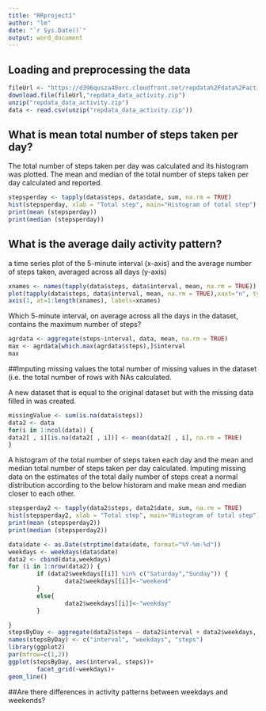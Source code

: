 ```yaml
---
title: "RRproject1"
author: "lm"
date: "`r Sys.Date()`"
output: word_document
---
```


## Loading and preprocessing the data

```r
fileUrl <- "https://d396qusza40orc.cloudfront.net/repdata%2Fdata%2Factivity.zip"
download.file(fileUrl,"repdata_data_activity.zip")
unzip("repdata_data_activity.zip")
data <- read.csv(unzip("repdata_data_activity.zip"))
```

## What is mean total number of steps taken per day?
The total number of steps taken per day was calculated and its histogram was plotted.
The mean and median of the total number of steps taken per day calculated and reported.

```r
stepsperday <- tapply(data$steps, data$date, sum, na.rm = TRUE)
hist(stepsperday, xlab = "Total step", main="Histogram of total step")
print(mean (stepsperday))
print(median (stepsperday))
```

## What is the average daily activity pattern?
a time series plot of the 5-minute interval (x-axis) and the average number of steps taken, averaged across all days (y-axis)
```r
xnames <- names(tapply(data$steps, data$interval, mean, na.rm = TRUE))
plot(tapply(data$steps, data$interval, mean, na.rm = TRUE),xaxt="n", type = "l", xlab= "interval", ylab = "steps")
axis(1, at=1:length(xnames), labels=xnames)
```

Which 5-minute interval, on average across all the days in the dataset, contains the maximum number of steps?
```r
agrdata <- aggregate(steps~interval, data, mean, na.rm = TRUE)
max <- agrdata[which.max(agrdata$steps),]$interval
max
```
##Imputing missing values
the total number of missing values in the dataset (i.e. the total number of rows with NAs calculated.

A new dataset that is equal to the original dataset but with the missing data filled in was created.
```r
missingValue <- sum(is.na(data$steps))
data2 <- data                                              
for(i in 1:ncol(data)) {                                   
data2[ , i][is.na(data2[ , i])] <- mean(data2[ , i], na.rm = TRUE)
}
```
A histogram of the total number of steps taken each day and  the mean and median total number of steps taken per day calculated. Imputing missing data on the estimates of the total daily number of steps creat a normal distribution according to the below historam and make mean and median closer to each other.
```r
stepsperday2 <- tapply(data2$steps, data2$date, sum, na.rm = TRUE)
hist(stepsperday2, xlab = "Total step", main="Histogram of total step")
print(mean (stepsperday2))
print(median (stepsperday2))
```

```r
data$date <- as.Date(strptime(data$date, format="%Y-%m-%d"))                      
weekdays <- weekdays(data$date)
data2 <- cbind(data,weekdays)
for (i in 1:nrow(data2)) {
        if (data2$weekdays[[i]] %in% c("Saturday","Sunday")) {
                data2$weekdays[[i]]<-"weekend"
        }
        else{
                data2$weekdays[[i]]<-"weekday"
        }

}
stepsByDay <- aggregate(data2$steps ~ data2$interval + data2$weekdays, data2, mean)
names(stepsByDay) <- c("interval", "weekdays", "steps")
library(ggplot2)
par(mfrow=c(1,2))
ggplot(stepsByDay, aes(interval, steps))+
        facet_grid(~weekdays)+
geom_line()

```
##Are there differences in activity patterns between weekdays and weekends?